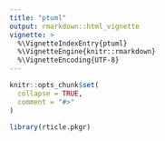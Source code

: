 ```yaml
---
title: "ptuml"
output: rmarkdown::html_vignette
vignette: >
  %\VignetteIndexEntry{ptuml}
  %\VignetteEngine{knitr::rmarkdown}
  %\VignetteEncoding{UTF-8}
---
```


```r
knitr::opts_chunk$set(
  collapse = TRUE,
  comment = "#>"
)
```

```r
library(rticle.pkgr)
```
